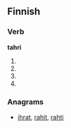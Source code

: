 ==Finnish==

===Verb===
'''tahri'''

# {{fi-form of|tahria|type=verb|pr=third-person|pl=singular|mood=indicative|tense=past}}
# {{fi-form of|tahria|type=verb|mood=indicative|tense=present connegative}}
# {{fi-form of|tahria|type=verb|pr=second-person|pl=singular|mood=imperative|tense=present}}
# {{fi-form of|tahria|type=verb|pr=second-person|pl=singular|mood=imperative|tense=present connegative}}

===Anagrams===
* [[ihrat#Finnish|ihrat]], [[rahit#Finnish|rahit]], [[rahti#Finnish|rahti]]